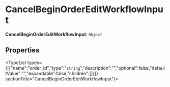 
# CancelBeginOrderEditWorkflowInput

 **CancelBeginOrderEditWorkflowInput**: `Object`

## Properties

<TypeList types={[{"name":"order_id","type":"`string`","description":"","optional":false,"defaultValue":"","expandable":false,"children":[]}]}  sectionTitle="CancelBeginOrderEditWorkflowInput"/>
